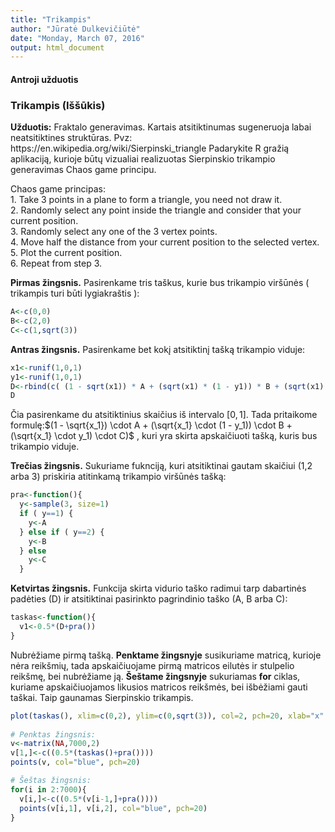 ```yaml
---
title: "Trikampis"
author: "Jūratė Dulkevičiūtė"
date: "Monday, March 07, 2016"
output: html_document
---
```


#### Antroji užduotis

### Trikampis (Iššūkis)

**Užduotis:** Fraktalo generavimas. Kartais atsitiktinumas sugeneruoja labai neatsitiktines struktūras. Pvz: https://en.wikipedia.org/wiki/Sierpinski_triangle Padarykite R gražią aplikaciją, kurioje būtų vizualiai realizuotas Sierpinskio trikampio generavimas Chaos game principu.

Chaos game principas:   
1. Take 3 points in a plane to form a triangle, you need not draw it.  
2. Randomly select any point inside the triangle and consider that your current position.  
3. Randomly select any one of the 3 vertex points.  
4. Move half the distance from your current position to the selected vertex.  
5. Plot the current position.  
6. Repeat from step 3.  

**Pirmas žingsnis.** Pasirenkame tris taškus, kurie bus trikampio viršūnės ( trikampis turi būti lygiakraštis ):
```r
A<-c(0,0)
B<-c(2,0)
C<-c(1,sqrt(3))
```

**Antras žingsnis.** Pasirenkame bet kokį atsitiktinį tašką trikampio viduje:
```r
x1<-runif(1,0,1)
y1<-runif(1,0,1)
D<-rbind(c( (1 - sqrt(x1)) * A + (sqrt(x1) * (1 - y1)) * B + (sqrt(x1) * y1) * C))
D
```
Čia pasirenkame du atsitiktinius skaičius iš intervalo $[0,1]$. Tada pritaikome formulę:$(1 -  \sqrt{x_1}) \cdot A + (\sqrt{x_1} \cdot (1 - y_1)) \cdot B + (\sqrt{x_1} \cdot y_1) \cdot C)$ , kuri yra skirta apskaičiuoti tašką, kuris bus trikampio viduje.

  
**Trečias žingsnis.** Sukuriame fuknciją, kuri atsitiktinai gautam skaičiui (1,2 arba 3) priskiria atitinkamą trikampio viršūnės tašką:
```r
pra<-function(){
  y<-sample(3, size=1)
  if ( y==1) {
    y<-A
  } else if ( y==2) {
    y<-B
  } else 
    y<-C
  }
```


**Ketvirtas žingsnis.** Funkcija skirta vidurio taško radimui tarp dabartinės padėties (D) ir atsitiktinai pasirinkto pagrindinio taško (A, B arba C):
```r
taskas<-function(){ 
  v1<-0.5*(D+pra())  
}
```


Nubrėžiame pirmą tašką. **Penktame žingsnyje** susikuriame matricą, kurioje nėra reikšmių, tada apskaičiuojame pirmą matricos eilutės ir stulpelio reikšmę, bei nubrėžiame ją. 
**Šeštame žingsnyje** sukuriamas **for** ciklas, kuriame apskaičiuojamos likusios matricos reikšmės, bei išbėžiami gauti taškai. Taip gaunamas Sierpinskio trikampis.
```r
plot(taskas(), xlim=c(0,2), ylim=c(0,sqrt(3)), col=2, pch=20, xlab="x", ylab="y", main="Sierpinskio trikampis")
 
# Penktas žingsnis:
v<-matrix(NA,7000,2)
v[1,]<-c((0.5*(taskas()+pra())))
points(v, col="blue", pch=20)

# Šeštas žingsnis:
for(i in 2:7000){
  v[i,]<-c((0.5*(v[i-1,]+pra())))
  points(v[i,1], v[i,2], col="blue", pch=20)
}
```


